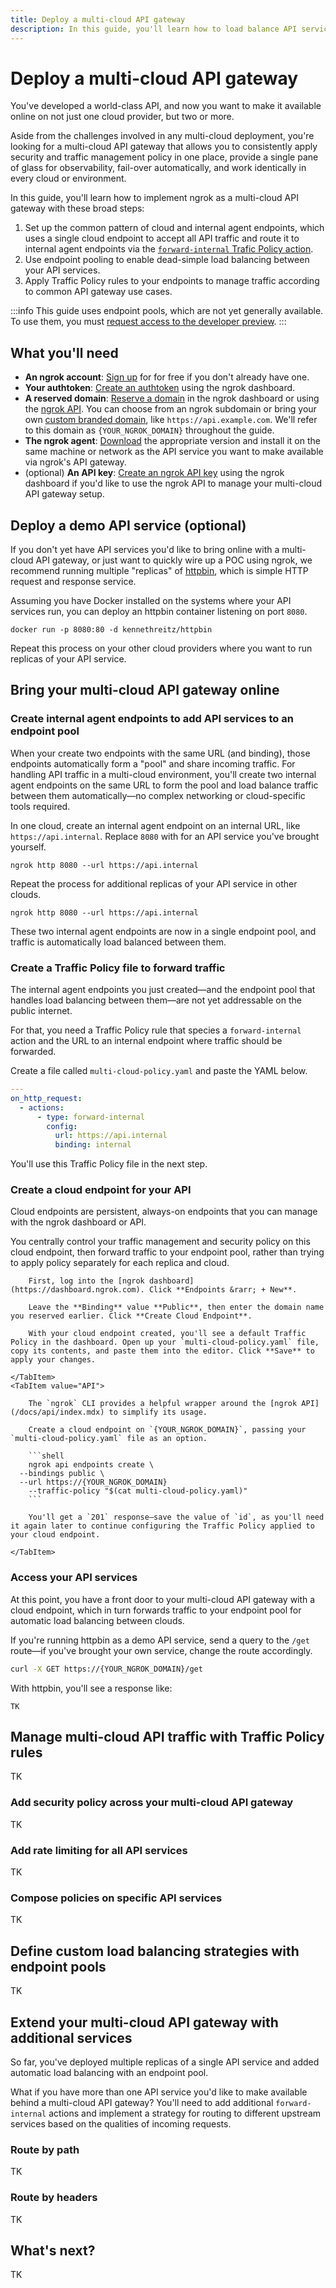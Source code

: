 ```yaml
---
title: Deploy a multi-cloud API gateway
description: In this guide, you'll learn how to load balance API services across multiple clouds and apply common multi-cloud traffic patterns.
---
```



# Deploy a multi-cloud API gateway

You've developed a world-class API, and now you want to make it available online on not just one cloud provider, but two or more.

Aside from the challenges involved in any multi-cloud deployment, you're looking
for a multi-cloud API gateway that allows you to consistently apply security and
traffic management policy in one place, provide a single pane of glass for
observability, fail-over automatically, and work identically in every cloud or environment.

In this guide, you'll learn how to implement ngrok as a multi-cloud API gateway
with these broad steps:

1. Set up the common pattern of cloud and internal agent endpoints, which uses a single cloud endpoint to accept all API traffic and route it to internal agent endpoints via the [`forward-internal` Trafic Policy action](/docs/traffic-policy/actions/forward-internal.mdx).
2. Use endpoint pooling to enable dead-simple load balancing between your API services.
3. Apply Traffic Policy rules to your endpoints to manage traffic according to common API gateway use cases.

:::info
This guide uses endpoint pools, which are not yet generally available. To use them, you must [request access to the developer preview](https://dashboard.ngrok.com/developer-preview).
:::

## What you'll need

- **An ngrok account**: [Sign up](https://dashboard.ngrok.com/signup) for for
  free if you don't already have one.
- **Your authtoken**: [Create an
  authtoken](https://dashboard.ngrok.com/authtokens) using the ngrok dashboard.
- **A reserved domain**: [Reserve a domain](https://dashboard.ngrok.com/domains) in
  the ngrok dashboard or using the [ngrok
  API](/docs/api/resources/reserved-domains/#create-reserved-domain). You can
  choose from an ngrok subdomain or bring your own [custom branded
  domain](/docs/guides/other-guides/how-to-set-up-a-custom-domain.mdx), like `https://api.example.com`. We'll
  refer to this domain as `{YOUR_NGROK_DOMAIN}` throughout the guide.
- **The ngrok agent**: [Download](https://download.ngrok.com) the appropriate
  version and install it on the same machine or network as the API service you
  want to make available via ngrok's API gateway.
- (optional) **An API key**: [Create an ngrok API
  key](https://dashboard.ngrok.com/api-keys/new) using the ngrok dashboard if
  you'd like to use the ngrok API to manage your multi-cloud API gateway setup.

## Deploy a demo API service (optional)

If you don't yet have API services you'd like to bring online with a multi-cloud API gateway, or just want to quickly wire up a POC using ngrok, we recommend running multiple "replicas" of [httpbin](https://httpbin.org/), which is simple HTTP request and response service.

Assuming you have Docker installed on the systems where your API services run, you can deploy an httpbin container listening on port `8080`.

```shell
docker run -p 8080:80 -d kennethreitz/httpbin
```

Repeat this process on your other cloud providers where you want to run replicas of your API service.

## Bring your multi-cloud API gateway online

### Create internal agent endpoints to add API services to an endpoint pool

When your create two endpoints with the same URL (and binding), those endpoints
automatically form a "pool" and share incoming traffic. For handling API traffic
in a multi-cloud environment, you'll create two internal agent endpoints on the
same URL to form the pool and load balance traffic between them automatically—no
complex networking or cloud-specific tools required.

In one cloud, create an internal agent endpoint on an internal URL, like
`https://api.internal`. Replace `8080` with for an API service you've brought
yourself.

```
ngrok http 8080 --url https://api.internal
```

Repeat the process for additional replicas of your API service in other clouds.

```
ngrok http 8080 --url https://api.internal
```

These two internal agent endpoints are now in a single endpoint pool, and
traffic is automatically load balanced between them.

### Create a Traffic Policy file to forward traffic

The internal agent endpoints you just created—and the endpoint pool that handles
load balancing between them—are not yet addressable on the public internet.

For that, you need a Traffic Policy rule that species a `forward-internal`
action and the URL to an internal endpoint where traffic should be forwarded.

Create a file called `multi-cloud-policy.yaml` and paste the YAML below.

```yaml title="multi-cloud-policy.yaml" mode=traffic-policy
---
on_http_request:
  - actions:
      - type: forward-internal
        config:
          url: https://api.internal
          binding: internal
```

You'll use this Traffic Policy file in the next step.

### Create a cloud endpoint for your API

Cloud endpoints are persistent, always-on endpoints that you can manage with the ngrok dashboard or API.

You centrally control your traffic management and security policy on this cloud endpoint, then forward traffic to your endpoint pool, rather than trying to apply policy separately for each replica and cloud.

<Tabs>
	<TabItem value="Dashboard">

    	First, log into the [ngrok dashboard](https://dashboard.ngrok.com). Click **Endpoints &rarr; + New**.

    	Leave the **Binding** value **Public**, then enter the domain name you reserved earlier. Click **Create Cloud Endpoint**.

    	With your cloud endpoint created, you'll see a default Traffic Policy in the dashboard. Open up your `multi-cloud-policy.yaml` file, copy its contents, and paste them into the editor. Click **Save** to apply your changes.

    </TabItem>
    <TabItem value="API">

    	The `ngrok` CLI provides a helpful wrapper around the [ngrok API](/docs/api/index.mdx) to simplify its usage.

    	Create a cloud endpoint on `{YOUR_NGROK_DOMAIN}`, passing your `multi-cloud-policy.yaml` file as an option.

    	```shell
    	ngrok api endpoints create \
      --bindings public \
      --url https://{YOUR_NGROK_DOMAIN}
        --traffic-policy "$(cat multi-cloud-policy.yaml)"
    	```

    	You'll get a `201` response—save the value of `id`, as you'll need it again later to continue configuring the Traffic Policy applied to your cloud endpoint.

    </TabItem>

</Tabs>

### Access your API services

At this point, you have a front door to your multi-cloud API gateway with a cloud endpoint, which in turn forwards traffic to your endpoint pool for automatic load balancing between clouds.

If you're running httpbin as a demo API service, send a query to the `/get` route—if you've brought your own service, change the route accordingly.

```bash
curl -X GET https://{YOUR_NGROK_DOMAIN}/get
```

With httpbin, you'll see a response like:

```
TK
```

## Manage multi-cloud API traffic with Traffic Policy rules

TK

### Add security policy across your multi-cloud API gateway

TK

### Add rate limiting for all API services

TK

### Compose policies on specific API services

TK

## Define custom load balancing strategies with endpoint pools

TK

## Extend your multi-cloud API gateway with additional services

So far, you've deployed multiple replicas of a single API service and added automatic load balancing with an endpoint pool.

What if you have more than one API service you'd like to make available behind a
multi-cloud API gateway? You'll need to add additional `forward-internal`
actions and implement a strategy for routing to different upstream services
based on the qualities of incoming requests.

### Route by path

TK

### Route by headers

TK

## What's next?

TK
